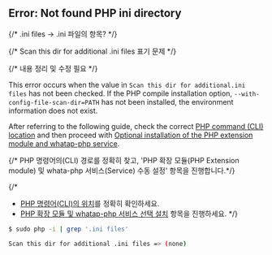 ## Error: Not found PHP ini directory

{/* .ini files -> .ini 파일의 항목? */}

{/* Scan this dir for additional .ini files 표기 문제 */}

{/* 내용 정리 및 수정 필요 */}

This error occurs when the value in `Scan this dir for additional.ini files` has not been checked. If the PHP compile installation option, `--with-config-file-scan-dir=PATH` has not been installed, the environment information does not exist. 

After referring to the following guide, check the correct [PHP command (CLI) location](#check-php-cli-path) and then proceed with [Optional installation of the PHP extension module and whatap-php service](#extension-modul-manual-setting).

{/* PHP 명령어의(CLI) 경로를 정확히 찾고, 'PHP 확장 모듈(PHP Extension module) 및 whata-php 서비스(Service) 수동 설정' 항목을 진행합니다.*/}

{/*
* [PHP 명령어(CLI)의 위치](#php-명령어cli-경로-확인)를 정확히 확인하세요.
* [PHP 확장 모듈 및 whatap-php 서비스 선택 설치](#php-확장-모듈-및-whatap-php-서비스-수동-설정) 항목을 진행하세요.
*/}

```bash
$ sudo php -i | grep '.ini files'

Scan this dir for additional .ini files => (none)
```
